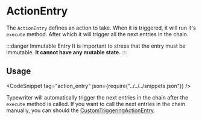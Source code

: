 
# ActionEntry

The `ActionEntry` defines an action to take. When it is triggered, it will run it's `execute` method.
After which it will trigger all the next entries in the chain.

:::danger Immutable Entry
It is important to stress that the entry must be immutable.
**It cannot have any mutable state.**
:::

## Usage
<CodeSnippet tag="action_entry" json={require("../../../snippets.json")} />

Typewriter will automatically trigger the next entries in the chain after the `execute` method is called.
If you want to call the next entries in the chain manually, you can should the [CustomTriggeringActionEntry](./custom_triggering_action.mdx).
